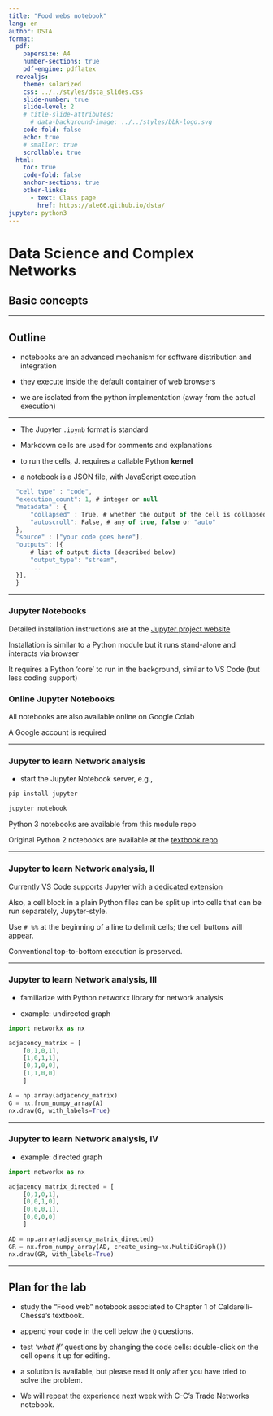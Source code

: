 ```yaml
---
title: "Food webs notebook"
lang: en
author: DSTA 
format:
  pdf:
    papersize: A4
    number-sections: true
    pdf-engine: pdflatex
  revealjs: 
    theme: solarized
    css: ../../styles/dsta_slides.css
    slide-number: true
    slide-level: 2
    # title-slide-attributes:
      # data-background-image: ../../styles/bbk-logo.svg
    code-fold: false
    echo: true
    # smaller: true
    scrollable: true
  html:
    toc: true
    code-fold: false
    anchor-sections: true
    other-links:
      - text: Class page
        href: https://ale66.github.io/dsta/
jupyter: python3
---
```



# Data Science and Complex Networks

## Basic concepts

---

## Outline

- notebooks are an advanced mechanism for software distribution and integration

- they execute inside the default container of web browsers

- we are isolated from the python implementation (away from the actual execution)

---

- The Jupyter `.ipynb` format is standard
  
- Markdown cells are used for comments and explanations

- to run the cells, J. requires a callable Python __kernel__ 

- a notebook is a JSON file, with JavaScript execution

```js
  "cell_type" : "code",
  "execution_count": 1, # integer or null
  "metadata" : {
      "collapsed" : True, # whether the output of the cell is collapsed
      "autoscroll": False, # any of true, false or "auto"
  },
  "source" : ["your code goes here"],
  "outputs": [{
      # list of output dicts (described below)
      "output_type": "stream",
      ...
  }],
  }
```

---

### Jupyter Notebooks

Detailed installation instructions are at the [Jupyter project website](https://jupyter.org/install)

Installation is similar to a Python module but it runs stand-alone and interacts via browser

It requires a Python 'core' to run in the background, similar to VS Code (but less coding support)

### Online Jupyter Notebooks

All notebooks are also available online on Google Colab

A Google account is required

---

### Jupyter to learn Network analysis

- start the Jupyter Notebook server, e.g.,

```bash
pip install jupyter

jupyter notebook
```

Python 3 notebooks are available from this module repo

Original Python 2 notebooks are available at the [textbook repo](github.com/datascienceandcomplexnetworks/book_code)

---

### Jupyter to learn Network analysis, II

Currently VS Code supports Jupyter with a [dedicated extension](https://marketplace.visualstudio.com/items?itemName=ms-toolsai.jupyter)

Also, a cell block in a plain Python files can be split up into cells that can be run separately, Jupyter-style.

Use ``# %%`` at the beginning of a line to delimit cells; the cell buttons will appear.

Conventional top-to-bottom execution is preserved.

---

### Jupyter to learn Network analysis, III

- familiarize with Python networkx library for network analysis

- example: undirected graph

```python
import networkx as nx

adjacency_matrix = [
    [0,1,0,1],
    [1,0,1,1],
    [0,1,0,0],
    [1,1,0,0]
    ]

A = np.array(adjacency_matrix)
G = nx.from_numpy_array(A)
nx.draw(G, with_labels=True)
```

---

### Jupyter to learn Network analysis, IV

- example: directed graph

```python
import networkx as nx

adjacency_matrix_directed = [
    [0,1,0,1],
    [0,0,1,0],
    [0,0,0,1],
    [0,0,0,0]
    ]

AD = np.array(adjacency_matrix_directed)
GR = nx.from_numpy_array(AD, create_using=nx.MultiDiGraph())
nx.draw(GR, with_labels=True)
```

---

## Plan for the lab

- study the "Food web" notebook associated to Chapter 1 of Caldarelli-Chessa's textbook.

- append your code in the cell below the `Q` questions.

- test *'what if'* questions by changing the code cells: double-click on the cell opens it up for editing.

- a solution is available, but please read it only after you have tried to solve the problem.

- We will repeat the experience next week with C-C's Trade Networks notebook.
